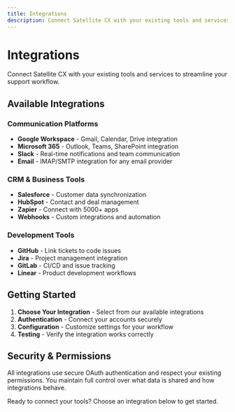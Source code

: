 ```yaml
---
title: Integrations
description: Connect Satellite CX with your existing tools and services to streamline your support workflow.
---
```


# Integrations

Connect Satellite CX with your existing tools and services to streamline your support workflow.

## Available Integrations

### Communication Platforms
- **Google Workspace** - Gmail, Calendar, Drive integration
- **Microsoft 365** - Outlook, Teams, SharePoint integration
- **Slack** - Real-time notifications and team communication
- **Email** - IMAP/SMTP integration for any email provider

### CRM & Business Tools
- **Salesforce** - Customer data synchronization
- **HubSpot** - Contact and deal management
- **Zapier** - Connect with 5000+ apps
- **Webhooks** - Custom integrations and automation

### Development Tools
- **GitHub** - Link tickets to code issues
- **Jira** - Project management integration
- **GitLab** - CI/CD and issue tracking
- **Linear** - Product development workflows

## Getting Started

1. **Choose Your Integration** - Select from our available integrations
2. **Authentication** - Connect your accounts securely
3. **Configuration** - Customize settings for your workflow
4. **Testing** - Verify the integration works correctly

## Security & Permissions

All integrations use secure OAuth authentication and respect your existing permissions. You maintain full control over what data is shared and how integrations behave.

Ready to connect your tools? Choose an integration below to get started.